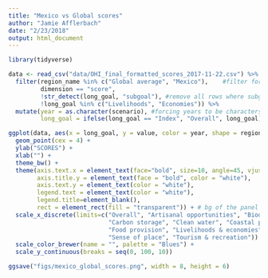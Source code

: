```yaml
---
title: "Mexico vs Global scores"
author: "Jamie Afflerbach"
date: "2/23/2018"
output: html_document
---
```


```r
library(tidyverse)
```

```r

data <- read_csv("data/OHI_final_formatted_scores_2017-11-22.csv") %>%
  filter(region_name %in% c("Global average", "Mexico"),    #filter for only the global and mexico scores
         dimension == "score",
         !str_detect(long_goal, "subgoal"), #remove all rows where subgoal is in the name
         !long_goal %in% c("Livelihoods", "Economies")) %>% 
  mutate(year = as.character(scenario), #forcing years to be characters so they aren't plotted as continuous values
         long_goal = ifelse(long_goal == "Index", "Overall", long_goal)) 

```

```r

ggplot(data, aes(x = long_goal, y = value, color = year, shape = region_name)) +
  geom_point(cex = 4) +
  ylab("SCORES") +
  xlab("") +
  theme_bw() +
  theme(axis.text.x = element_text(face="bold", size=10, angle=45, vjust = 1, hjust = 1, color = "white"),
        axis.title.y = element_text(face = "bold", color = "white"),
        axis.text.y = element_text(color = "white"),
        legend.text = element_text(color = "white"),
        legend.title=element_blank(),
        rect = element_rect(fill = "transparent")) + # bg of the panel
  scale_x_discrete(limits=c("Overall", "Artisanal opportunities", "Biodiversity", 
                            "Carbon storage", "Clean water", "Coastal protection", 
                            "Food provision", "Livelihoods & economies", "Natural products", 
                            "Sense of place", "Tourism & recreation")) +
  scale_color_brewer(name = "", palette = "Blues") +
  scale_y_continuous(breaks = seq(0, 100, 10))

ggsave("figs/mexico_global_scores.png", width = 8, height = 6)

```




